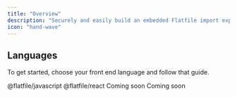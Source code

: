 ```yaml
---
title: "Overview"
description: "Securely and easily build an embedded Flatfile import experience into your client-side application"
icon: "hand-wave"
---
```


<Snippet file="shared/embed_concepts.mdx" />

## Languages

To get started, choose your front end language and follow that guide.

<CardGroup cols={2}>
  <Card
    title="Javascript"
    icon="js"
    href="/guides/use-cases/embedding/javascript"
  >
    @flatfile/javascript
  </Card>
  <Card title="React" icon="react" href="/guides/use-cases/embedding/react">
    @flatfile/react
  </Card>
  <Card title="AngularJs" icon="angular">
    Coming soon
  </Card>
  <Card title="Vue" icon="vuejs">
    Coming soon
  </Card>
</CardGroup>
